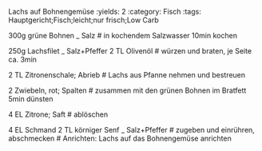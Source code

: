 Lachs auf Bohnengemüse
:yields: 2
:category: Fisch
:tags: Hauptgericht;Fisch;leicht;nur frisch;Low Carb

300g grüne Bohnen
_ Salz
# in kochendem Salzwasser 10min kochen

250g Lachsfilet
_ Salz+Pfeffer
2 TL Olivenöl
# würzen und braten, je Seite ca. 3min

2 TL Zitronenschale; Abrieb
# Lachs aus Pfanne nehmen und bestreuen

2 Zwiebeln, rot; Spalten
# zusammen mit den grünen Bohnen im Bratfett 5min dünsten

4 EL Zitrone; Saft
# ablöschen

4 EL Schmand
2 TL körniger Senf
_ Salz+Pfeffer
# zugeben und einrühren, abschmecken
# Anrichten: Lachs auf das Bohnengemüse anrichten